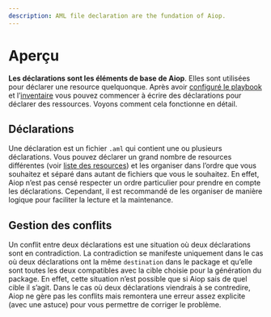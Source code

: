 ```yaml
---
description: AML file declaration are the fundation of Aiop.
---
```


# Aperçu

**Les déclarations sont les éléments de base de Aiop**. Elles sont utilisées pour déclarer une resource quelquonque. Après avoir [configuré le playbook](/docs/configurations/playbook) et l’[inventaire](/docs/configurations/inventory) vous pouvez commencer à écrire des déclarations pour déclarer des ressources. Voyons comment cela fonctionne en détail.

## Déclarations

Une déclaration est un fichier `.aml` qui contient une ou plusieurs déclarations. Vous pouvez déclarer un grand nombre de resources différentes (voir [liste des resources](/docs/core-index#composition)) et les organiser dans l’ordre que vous souhaitez et séparé dans autant de fichiers que vous le souhaitez. En effet, Aiop n’est pas censé respecter un ordre particulier pour prendre en compte les déclarations. Cependant, il est recommandé de les organiser de manière logique pour faciliter la lecture et la maintenance.

## Gestion des conflits

Un conflit entre deux déclarations est une situation où deux déclarations sont en contradiction. La contradiction se manifeste uniquement dans le cas où deux déclarations ont la même `destination` dans le package et qu’elle sont toutes les deux compatibles avec la cible choisie pour la génération du package. En effet, cette situation n’est possible que si Aiop sais de quel cible il s’agit. Dans le cas où deux déclarations viendrais à se contredire, Aiop ne gère pas les conflits mais remontera une erreur assez explicite (avec une astuce) pour vous permettre de corriger le problème.

